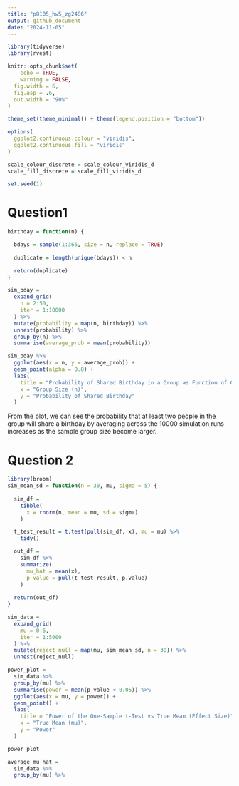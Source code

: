 ```yaml
---
title: "p8105_hw5_zg2486"
output: github_document
date: "2024-11-05"
---
```


```r
library(tidyverse)
library(rvest)

knitr::opts_chunk$set(
	echo = TRUE,
	warning = FALSE,
  fig.width = 6,
  fig.asp = .6,
  out.width = "90%"
)

theme_set(theme_minimal() + theme(legend.position = "bottom"))

options(
  ggplot2.continuous.colour = "viridis",
  ggplot2.continuous.fill = "viridis"
)

scale_colour_discrete = scale_colour_viridis_d
scale_fill_discrete = scale_fill_viridis_d

set.seed(1)
```

# Question1
```r
birthday = function(n) {

  bdays = sample(1:365, size = n, replace = TRUE)
  
  duplicate = length(unique(bdays)) < n

  return(duplicate)
}

sim_bday = 
  expand_grid(
    n = 2:50,
    iter = 1:10000
  ) %>% 
  mutate(probability = map(n, birthday)) %>% 
  unnest(probability) %>% 
  group_by(n) %>% 
  summarise(average_prob = mean(probability))

sim_bday %>% 
  ggplot(aes(x = n, y = average_prob)) +
  geom_point(alpha = 0.8) +
  labs(
    title = "Probability of Shared Birthday in a Group as Function of Group Size",
    x = "Group Size (n)",
    y = "Probability of Shared Birthday"
  ) 
```
From the plot, we can see the probability that at least two people in the group will share a birthday by averaging across the 10000 simulation runs increases as the sample group size become larger.



# Question 2
```r
library(broom)
sim_mean_sd = function(n = 30, mu, sigma = 5) {
  
  sim_df = 
    tibble(
      x = rnorm(n, mean = mu, sd = sigma)
    )

  t_test_result = t.test(pull(sim_df, x), mu = mu) %>% 
    tidy()

  out_df = 
    sim_df %>%  
    summarize(
      mu_hat = mean(x),
      p_value = pull(t_test_result, p.value)
    )
  
  return(out_df)
}

sim_data = 
  expand_grid(
    mu = 0:6,
    iter = 1:5000
  ) %>% 
  mutate(reject_null = map(mu, sim_mean_sd, n = 30)) %>% 
  unnest(reject_null)

power_plot = 
  sim_data %>% 
  group_by(mu) %>% 
  summarise(power = mean(p_value < 0.05)) %>% 
  ggplot(aes(x = mu, y = power)) + 
  geom_point() +
  labs(
    title = "Power of the One-Sample t-Test vs True Mean (Effect Size)",
    x = "True Mean (mu)",
    y = "Power"
  )

power_plot
```


```r
average_mu_hat = 
  sim_data %>% 
  group_by(mu) %>% 
  
```





